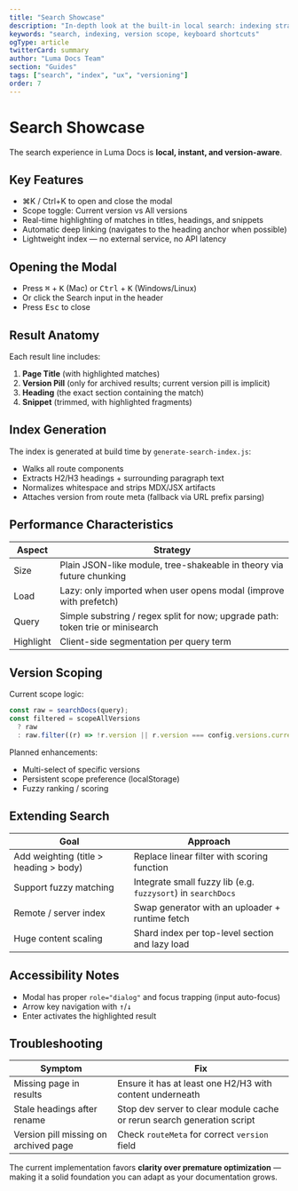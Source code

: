 ```yaml
---
title: "Search Showcase"
description: "In-depth look at the built-in local search: indexing strategy, version scoping, keyboard UX, and extensibility."
keywords: "search, indexing, version scope, keyboard shortcuts"
ogType: article
twitterCard: summary
author: "Luma Docs Team"
section: "Guides"
tags: ["search", "index", "ux", "versioning"]
order: 7
---
```


# Search Showcase

The search experience in Luma Docs is **local, instant, and version-aware**.

## Key Features

- ⌘K / Ctrl+K to open and close the modal
- Scope toggle: Current version vs All versions
- Real-time highlighting of matches in titles, headings, and snippets
- Automatic deep linking (navigates to the heading anchor when possible)
- Lightweight index — no external service, no API latency

## Opening the Modal

- Press <kbd>⌘</kbd> + <kbd>K</kbd> (Mac) or <kbd>Ctrl</kbd> + <kbd>K</kbd> (Windows/Linux)
- Or click the Search input in the header
- Press <kbd>Esc</kbd> to close

## Result Anatomy

Each result line includes:

1. **Page Title** (with highlighted matches)
2. **Version Pill** (only for archived results; current version pill is implicit)
3. **Heading** (the exact section containing the match)
4. **Snippet** (trimmed, with highlighted fragments)

## Index Generation

The index is generated at build time by `generate-search-index.js`:

- Walks all route components
- Extracts H2/H3 headings + surrounding paragraph text
- Normalizes whitespace and strips MDX/JSX artifacts
- Attaches version from route meta (fallback via URL prefix parsing)

## Performance Characteristics

| Aspect    | Strategy                                                                       |
| --------- | ------------------------------------------------------------------------------ |
| Size      | Plain JSON-like module, tree-shakeable in theory via future chunking           |
| Load      | Lazy: only imported when user opens modal (improve with prefetch)              |
| Query     | Simple substring / regex split for now; upgrade path: token trie or minisearch |
| Highlight | Client-side segmentation per query term                                        |

## Version Scoping

Current scope logic:

```ts
const raw = searchDocs(query);
const filtered = scopeAllVersions
  ? raw
  : raw.filter((r) => !r.version || r.version === config.versions.current);
```

Planned enhancements:

- Multi-select of specific versions
- Persistent scope preference (localStorage)
- Fuzzy ranking / scoring

## Extending Search

| Goal                                   | Approach                                                     |
| -------------------------------------- | ------------------------------------------------------------ |
| Add weighting (title > heading > body) | Replace linear filter with scoring function                  |
| Support fuzzy matching                 | Integrate small fuzzy lib (e.g. `fuzzysort`) in `searchDocs` |
| Remote / server index                  | Swap generator with an uploader + runtime fetch              |
| Huge content scaling                   | Shard index per top-level section and lazy load              |

## Accessibility Notes

- Modal has proper `role="dialog"` and focus trapping (input auto-focus)
- Arrow key navigation with <kbd>↑</kbd>/<kbd>↓</kbd>
- Enter activates the highlighted result

## Troubleshooting

| Symptom                               | Fix                                                                     |
| ------------------------------------- | ----------------------------------------------------------------------- |
| Missing page in results               | Ensure it has at least one H2/H3 with content underneath                |
| Stale headings after rename           | Stop dev server to clear module cache or rerun search generation script |
| Version pill missing on archived page | Check `routeMeta` for correct `version` field                           |

The current implementation favors **clarity over premature optimization** — making it a solid foundation you can adapt as your documentation grows.


<NextLink href="/guides/customization/" label="Customization Guide" />
